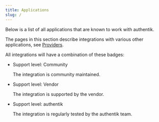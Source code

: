 ```yaml
---
title: Applications
slug: /
---
```



Below is a list of all applications that are known to work with authentik.

The pages in this section describe integrations with various other applications, see [Providers](../../docs/providers).

All integrations will have a combination of these badges:

-   <span class="badge badge--secondary">Support level: Community</span>

    The integration is community maintained.

-   <span class="badge badge--info">Support level: Vendor</span>

    The integration is supported by the vendor.

-   <span class="badge badge--primary">Support level: authentik</span>

    The integration is regularly tested by the authentik team.

<DocCardList items={useCurrentSidebarCategory().items} />
